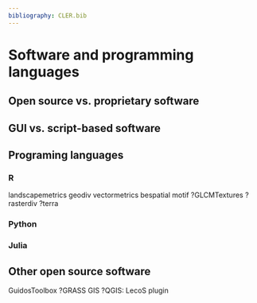 ```yaml
---
bibliography: CLER.bib
---
```


<!-- Person responsible: Hesselbarth, Nowosad, Bosch, Jung, Schouten  -->

<!-- "The future applications of landscape pattern metrics will almost certainly depend on the software and analysis tools available" -- @costanzaDescribingAnalyzingLandscape2019 -->

# Software and programming languages

## Open source vs. proprietary software

## GUI vs. script-based software 

## Programing languages

### R
<!-- Hesselbarth -->
landscapemetrics
geodiv
vectormetrics
bespatial
motif
?GLCMTextures
?rasterdiv
?terra

### Python
<!-- Bosch -->

### Julia
<!-- Schouten -->

## Other open source software

GuidosToolbox
?GRASS GIS
?QGIS: LecoS plugin

